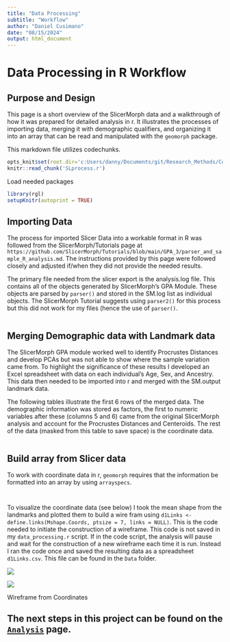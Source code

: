 ```yaml
---
title: "Data Processing"
subtitle: "Workflow"
author: "Daniel Cusimano"
date: "08/15/2024"
output: html_document
---
```


# Data Processing in R Workflow

## Purpose and Design

This page is a short overview of the SlicerMorph data and a walkthrough of how it was prepared for detailed analysis in r. It illustrates the processes of importing data, merging it with demographic qualifiers, and organizing it into an array that can be read and manipulated with the `geomorph` package. 

This markdown file utilizes codechunks.
```r
opts_knit$set(root.dir='c:Users/danny/Documents/git/Research_Methods/Code')
knitr::read_chunk('SLprocess.r')
```

Load needed packages

```r
library(rgl)
setupKnitr(autoprint = TRUE)
```

## Importing Data

The process for imported Slicer Data into a workable format in R was followed from the SlicerMorph/Tutorials page at `https://github.com/SlicerMorph/Tutorials/blob/main/GPA_3/parser_and_sample_R_analysis.md`. The instructions provided by this page were followed closely and adjusted if/when they did not provide the needed results. 

The primary file needed from the slicer export is the analysis.log file. This contains all of the objects generated by SlicerMorph's GPA Module. These objects are parsed by `parser()` and stored in the SM.log list as individual objects. The SlicerMorph Tutorial suggests using `parser2()` for this process but this did not work for my files (hence the use of `parser()`. 

```r
```

## Merging Demographic data with Landmark data

The SlicerMorph GPA module worked well to identify Procrustes Distances and develop PCAs but was not able to show where the sample variation came from. To highlight the significance of these results I developed an Excel spreadsheet with data on each individual's Age, Sex, and Ancestry. This data then needed to be imported into r and merged with the SM.output landmark data. 

The following tables illustrate the first 6 rows of the merged data. The demographic information was stored as factors, the first to numeric variables after these (columns 5 and 6) came from the original SlicerMorph analysis and account for the Procrustes Distances and Centeroids. The rest of the data (masked from this table to save space) is the coordinate data. 

```r
```

## Build array from Slicer data

To work with coordinate data in r, `geomorph` requires that the information be formatted into an array by using `arrayspecs`. 

```r
```


```r
```

To visualize the coordinate data (see below) I took the mean shape from the landmarks and plotted them to build a wire fram using `d1Links <- define.links(Mshape.Coords, ptsize = 7, links = NULL)`. This is the code needed to initiate the construction of a wireframe. This code is not saved in my `data_processing.r` script. If in the code script, the analysis will pause and wait for the construction of a new wireframe each time it is run. Instead I ran the code once and saved the resulting data as a spreadsheet `d1Links.csv`. This file can be found in the `Data` folder. 

:::{#fig layout-ncol=2}

   ![](Images/AntWire.png)
   
   ![](Images/LatWire.png)
   
   Wireframe from Coordinates
:::

## The next steps in this project can be found on the [`Analysis`](R_Analysis.qmd) page. 